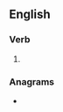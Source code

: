 {{also|re-shot}}
==English==

===Verb===
{{head|en|verb form}}

# {{en-past of|reshoot}}

===Anagrams===
* {{anagrams|en|a=ehorst|Rothes|Stoehr|Tosher|hetros|hoster|others|rehost|short e|shorte|shoter|throes|tosher}}